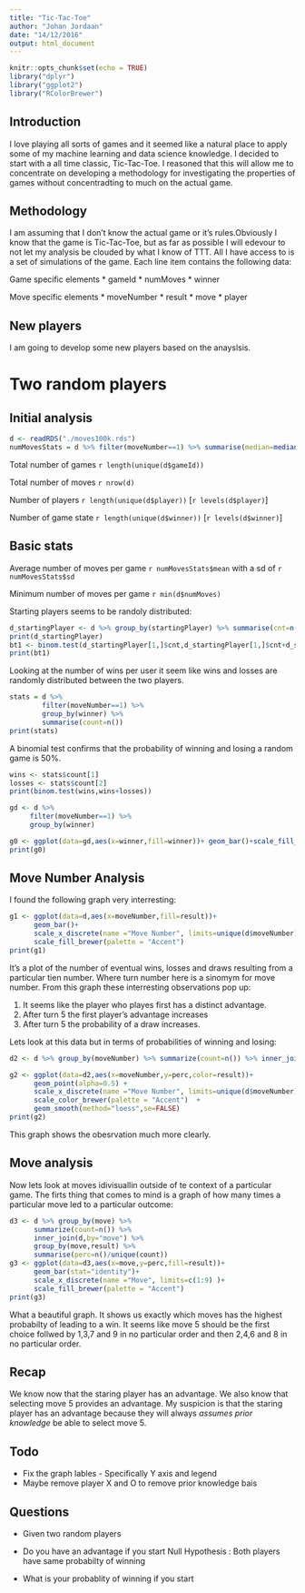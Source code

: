 ```yaml
---
title: "Tic-Tac-Toe"
author: "Johan Jordaan"
date: "14/12/2016"
output: html_document
---
```


```r
knitr::opts_chunk$set(echo = TRUE)
library("dplyr")
library("ggplot2")
library("RColorBrewer")
```

## Introduction
I love playing all sorts of games and it seemed like a natural place to apply some of my machine learning and data science knowledge. I decided to start with a all time classic, Tic-Tac-Toe. I reasoned that this will allow me to concentrate on developing a methodology for investigating the properties of games without concentradting to much on the actual game.  

## Methodology
I am assuming that I don't know the actual game or it's rules.Obviously I know that the game is Tic-Tac-Toe, but as far as possible I will edevour to not let my analysis be clouded by what I know of TTT. All I have access to is a set of simulations of the game. Each line item contains the following data:

Game specific elements
* gameId
* numMoves
* winner

Move specific elements
* moveNumber
* result
* move
* player

## New players
I am going to develop some new players based on the anayslsis.

# Two random players

## Initial analysis
```r
d <- readRDS("./moves100k.rds")
numMovesStats = d %>% filter(moveNumber==1) %>% summarise(median=median(numMoves), mean=mean(numMoves),sd=sd(numMoves)) 
```

Total number of games ```r length(unique(d$gameId))```

Total number of moves ```r nrow(d)```

Number of players ```r length(unique(d$player))``` [```r levels(d$player)```]

Number of game state ```r length(unique(d$winner))``` [```r levels(d$winner)```]

## Basic stats

Average number of moves per game ```r numMovesStats$mean``` with a sd of ```r numMovesStats$sd```

Minimum number of moves per game ```r min(d$numMoves)```

Starting players seems to be randoly distributed:
```r
d_startingPlayer <- d %>% group_by(startingPlayer) %>% summarise(cnt=n())
print(d_startingPlayer)
bt1 <- binom.test(d_startingPlayer[1,]$cnt,d_startingPlayer[1,]$cnt+d_startingPlayer[2,]$cnt)
print(bt1)
```

Looking at the number of wins per user it seem like wins and losses are randomly distributed between the two players.
```r
stats = d %>% 
        filter(moveNumber==1) %>% 
        group_by(winner) %>% 
        summarise(count=n())
print(stats)
```


A binomial test confirms that the probability of winning and losing a random game is 50%.
```r
wins <- stats$count[1]
losses <- stats$count[2]
print(binom.test(wins,wins+losses))

gd <- d %>% 
     filter(moveNumber==1) %>% 
     group_by(winner) 

g0 <- ggplot(data=gd,aes(x=winner,fill=winner))+ geom_bar()+scale_fill_brewer(palette = "Accent")
print(g0)
```

## Move Number Analysis
I found the following graph very interresting:
```r
g1 <- ggplot(data=d,aes(x=moveNumber,fill=result))+
      geom_bar()+
      scale_x_discrete(name ="Move Number", limits=unique(d$moveNumber) )+
      scale_fill_brewer(palette = "Accent") 
print(g1)
```

It's a plot of the number of eventual wins, losses and draws resulting from a particular tien number. Where turn number here is a sinomym for move number. From this graph these interresting observations pop up:

1. It seems like the player who playes first has a distinct advantage.  
2. After turn 5 the first player's advantage increases 
3. After turn 5 the probability of a draw increases.

Lets look at this data but in terms of probabilities of winning and losing:

```r
d2 <- d %>% group_by(moveNumber) %>% summarize(count=n()) %>% inner_join(d,by="moveNumber") %>% group_by(moveNumber,result) %>% summarise(perc=n()/unique(count))

g2 <- ggplot(data=d2,aes(x=moveNumber,y=perc,color=result))+
      geom_point(alpha=0.5) +
      scale_x_discrete(name ="Move Number", limits=unique(d$moveNumber) )+
      scale_color_brewer(palette = "Accent")  +
      geom_smooth(method="loess",se=FALSE)
print(g2)
```

This graph shows the obesrvation much more clearly.

## Move analysis
Now lets look at moves idivisuallin outside of te context of a particular game. The firts thing that comes to mind is a graph of how many times a particular move led to a particular outcome:

```r
d3 <- d %>% group_by(move) %>% 
      summarize(count=n()) %>% 
      inner_join(d,by="move") %>% 
      group_by(move,result) %>% 
      summarise(perc=n()/unique(count))
g3 <- ggplot(data=d3,aes(x=move,y=perc,fill=result))+
      geom_bar(stat="identity")+
      scale_x_discrete(name ="Move", limits=c(1:9) )+
      scale_fill_brewer(palette = "Accent") 
print(g3)
```

What a beautiful graph. It shows us exactly which moves has the highest probabilty of leading to a win. It seems like move 5 should be the first choice follwed by 1,3,7 and 9 in no particular order and then 2,4,6 and 8 in no particular order.

## Recap
We know now that the staring player has an advantage. We also know that selecting move 5 provides an advantage. My suspicion is that the staring player has an advantage because they will always *assumes prior knowledge*  be able to select move 5. 








## Todo
* Fix the graph lables - Specifically Y axis and legend 
* Maybe remove player X and O to remove prior knowledge bais

## Questions

* Given two random players
* Do you have an advantage if you start
  Null Hypothesis : Both players have same probabilty of winning

* What is your probablity of winning if you start 



